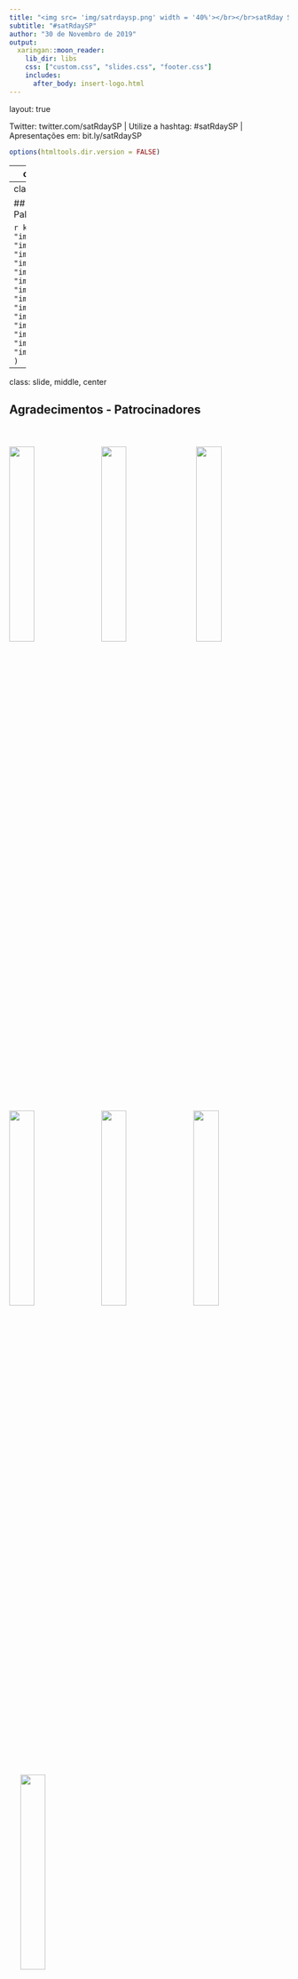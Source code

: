 ```yaml
---
title: "<img src= 'img/satrdaysp.png' width = '40%'></br></br>satRday São Paulo"
subtitle: "#satRdaySP"
author: "30 de Novembro de 2019"
output:
  xaringan::moon_reader:
    lib_dir: libs
    css: ["custom.css", "slides.css", "footer.css"]
    includes:
      after_body: insert-logo.html
---
```

layout: true
  
<div class="my-footer"><span>

Twitter: twitter.com/satRdaySP  | Utilize a hashtag: #satRdaySP | Apresentações em: bit.ly/satRdaySP


</span></div> 

```r
options(htmltools.dir.version = FALSE)
```

---
class: slide , middle, center

## Agradecimentos - Equipe organizadora

```r
knitr::include_graphics(c("img/team/adrianareis.jpg", 
                          "img/team/angelica.jpg",
                          "img/team/beamilz.jpg",
                          "img/team/brunaw.jpg",
                          "img/team/clente.jpg",
                          "img/team/danielfalbel.jpg",
                          "img/team/fernandafortti.jpg", 
                          "img/team/gabrielacaesar.jpg",
                           "img/team/gabrielz.jpg",
                          "img/team/josejesus.jpg",
                          "img/team/juliotrecenti.jpg",
                          "img/team/leticiathomaz.jpg",
                          "img/team/mariguilardi.jpg",
                          "img/team/nathdemetrio.jpg",
                          "img/team/renatahirota.jpg",
                          "img/team/william.jpg"))
```







---
class: slide, middle, center

## Agradecimentos - Palestrantes!

```r
knitr::include_graphics(
  c(
    "img/team/beamilz.jpg",
    "img/team/brunaw.jpg",
    "img/team/danielfalbel.jpg",
    "img/team/haydee.jpg",
    "img/team/hedibert.jpg",
    "img/team/ianni.jpg",
    "img/team/joaomorais.jpg",
    "img/team/josejesus.jpg",
    "img/team/juliotrecenti.jpg",
    "img/team/leonardo.jpg",
    "img/team/marceloventura.jpg",
    "img/team/mariamarinho.jpg",
    "img/team/rodolfo.jpg",
    "img/team/tiagomendonca.jpg"
  )
)
```


---
class: slide, middle, center

## Agradecimentos - Patrocinadores

<br><img src= 'img/logos/Insper-positivo.png' width = '30%'>&nbsp;  &nbsp;<img src= 'img/logos/cursor1-41.png' width = '30%'>&nbsp; &nbsp; <img src= 'img/logos/clearsale-logo-rgb.png' width = '30%'><br><br> <img src= 'img/logos/CONRE-3-LOGO-OFICIAL-safira.png' width = '30%'>&nbsp; &nbsp;<img src= 'img/logos/Marca_C6BANK_positivo.png' width = '30%'>&nbsp; &nbsp;<img src= 'img/logos/oracle-logo-1.png' width = '30%'><br><br> &nbsp; &nbsp; <img src= 'img/logos/logo_RED_Asset.jpg' width = '30%'> 
---
class: slide, middle, center

## Confira as apresentações!


### [bit.ly/satRdaySP](http://bit.ly/satRdaySP)




---
class: slide, middle

## Para saber mais 



### - satRday 

- Como organizar o satRday em outras cidades?

+ satRday : https://satrdays.org/ 

+ Base de conhecimento : https://knowledgebase.satrdays.org/


### - Outras comunidades

- R-Ladies São Paulo - [Twitter](https://twitter.com/RLadiesSaoPaulo), [GitHub](https://github.com/rladies/meetup-presentations_sao-paulo), [Meetup](https://www.meetup.com/R-Ladies-Sao-Paulo), [Instagram](http://instagram.com/RLadiesSaoPaulo), [Facebook](http://facebook.com/RLadiesSaoPaulo)

- R Brasil Telegram - [Telegram](https://t.me/rbrasiloficial)

- The Carpentries - [Website](https://carpentries.org/), [Twitter](https://twitter.com/thecarpentries), [Facebook](https://www.facebook.com/carpentries/), [LinkedIn](https://www.linkedin.com/company/the-carpentries/), [Slack](https://swc-slack-invite.herokuapp.com/)

---
class: slide, middle, center

## Confraternização pós satRday:

EM BREVE
---
class: slide, middle, center

## Sorteio final!

---
class: slide, middle, center

## Vamos tirar uma foto após a apresentação!



---
class: contact, middle

# Nos vemos em 2020!


# Contato 

### Email: **satrdaysp@gmail.com**


### Twitter: **twitter.com/satRdaySP**
